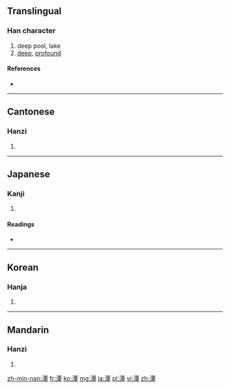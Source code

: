 ==Translingual==

===Han character===
{{Han char|rn=85|rad=水|as=12|sn=15|four=3114<sub>6</sub>|canj=水一田十 (EMWJ)}}

# deep pool, lake
# [[deep]], [[profound]]

====References====
* {{Han ref|kx=0650.130|dkj=18271|dj=1060.150|hdz=31738.020|uh=6F6D|ud=28525|bh=BCE6|bd=48358}}

----

==Cantonese==

===Hanzi===
{{yue-hanzi|jyut=|y=taam4}}

# {{defn|lang=yue|sort=水12}}

----

==Japanese==

===Kanji===
{{ja-kanji|grade=|rs=水12}}

# {{defn|lang=ja|sort=水12}}

====Readings====
* {{ja-readings|on=[[たん]] (tan), [[しん]] (shin)|kun=[[ふち]] (fuchi), [[ふかい]] (fukai)}}

----

==Korean==

===Hanja===
{{ko-hanja|hangeul=담|eumhun=|rv=dam|mr=tam|y=tam}}

# {{defn|lang=ko|sort=水12}}

----

==Mandarin==

===Hanzi===
{{cmn-hanzi|pin=[[dàn]] ([[dan4]]), [[tán]] ([[tan2]]), [[xún]] ([[xun2]]), [[yǐn]] ([[yin3]])|wg=tan<sup>4</sup>, t'an<sup>2</sup>, hsün<sup>2</sup>, yin<sup>3</sup>}}

# {{defn|lang=cmn|sort=水12}}

[[zh-min-nan:潭]]
[[fr:潭]]
[[ko:潭]]
[[mg:潭]]
[[ja:潭]]
[[pl:潭]]
[[vi:潭]]
[[zh:潭]]
